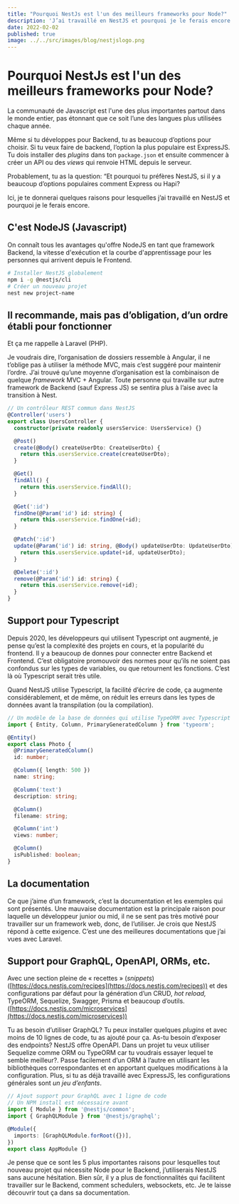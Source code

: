 ```yaml
---
title: "Pourquoi NestJs est l'un des meilleurs frameworks pour Node?"
description: 'J’ai travaillé en NestJS et pourquoi je le ferais encore.'
date: 2022-02-02
published: true
image: ../../src/images/blog/nestjslogo.png
---
```


# Pourquoi NestJs est l'un des meilleurs frameworks pour Node?

La communauté de Javascript est l'une des plus importantes partout dans le monde entier, pas étonnant que ce soit l’une des langues plus utilisées chaque année.

Même si tu développes pour Backend, tu as beaucoup d’options pour choisir. Si tu veux faire de backend, l’option la plus populaire est ExpressJS. Tu dois installer des _plugins_ dans ton `package.json` et ensuite commencer à créer un API ou des _views_ qui renvoie HTML depuis le serveur.

Probablement, tu as la question: “Et pourquoi tu préfères NestJS, si il y a beaucoup d’options populaires comment Express ou Hapi?

Ici, je te donnerai quelques raisons pour lesquelles j’ai travaillé en NestJS et pourquoi je le ferais encore.

## C'est NodeJS (Javascript)

On connaît tous les avantages qu'offre NodeJS en tant que framework Backend, la vitesse d'exécution et la courbe d'apprentissage pour les personnes qui arrivent depuis le Frontend.

```bash
# Installer NestJS globalement
npm i -g @nestjs/cli
# Créer un nouveau projet
nest new project-name
```

## Il recommande, mais pas d’obligation, d’un ordre établi pour fonctionner

Et ça me rappelle à Laravel (PHP).

Je voudrais dire, l’organisation de dossiers ressemble à Angular, il ne t’oblige pas à utiliser la méthode MVC, mais c’est suggéré pour maintenir l’ordre. J’ai trouvé qu’une moyenne d’organisation est la combinaison de quelque _framework_ MVC + Angular. Toute personne qui travaille sur autre framework de Backend (sauf Express JS) se sentira plus à l’aise avec la transition à Nest.

```ts
// Un contrôleur REST commun dans NestJS
@Controller('users')
export class UsersController {
  constructor(private readonly usersService: UsersService) {}

  @Post()
  create(@Body() createUserDto: CreateUserDto) {
    return this.usersService.create(createUserDto);
  }

  @Get()
  findAll() {
    return this.usersService.findAll();
  }

  @Get(':id')
  findOne(@Param('id') id: string) {
    return this.usersService.findOne(+id);
  }

  @Patch(':id')
  update(@Param('id') id: string, @Body() updateUserDto: UpdateUserDto) {
    return this.usersService.update(+id, updateUserDto);
  }

  @Delete(':id')
  remove(@Param('id') id: string) {
    return this.usersService.remove(+id);
  }
}
```

## Support pour Typescript

Depuis 2020, les développeurs qui utilisent Typescript ont augmenté, je pense qu’est la complexité des projets en cours, et la popularité du frontend. Il y a beaucoup de donnes pour connecter entre Backend et Frontend. C’est obligatoire promouvoir des normes pour qu’ils ne soient pas confondus sur les types de variables, ou que retournent les fonctions. C’est là où Typescript serait très utile.

Quand NestJS utilise Typescript, la facilité d’écrire de code, ça augmente considérablement, et de même, on réduit les erreurs dans les types de données avant la transpilation (ou la compilation).

```ts
// Un modèle de la base de données qui utilise TypeORM avec Typescript
import { Entity, Column, PrimaryGeneratedColumn } from 'typeorm';

@Entity()
export class Photo {
  @PrimaryGeneratedColumn()
  id: number;

  @Column({ length: 500 })
  name: string;

  @Column('text')
  description: string;

  @Column()
  filename: string;

  @Column('int')
  views: number;

  @Column()
  isPublished: boolean;
}
```

## La documentation

Ce que j’aime d’un framework, c’est la documentation et les exemples qui sont présentés. Une mauvaise documentation est la principale raison pour laquelle un développeur junior ou mid, il ne se sent pas très motivé pour travailler sur un framework web, donc, de l’utiliser. Je crois que NestJS répond à cette exigence. C’est une des meilleures documentations que j’ai vues avec Laravel.

## Support pour GraphQL, OpenAPI, ORMs, etc.

Avec une section pleine de « recettes » (_snippets_) ([https://docs.nestjs.com/recipes](https://docs.nestjs.com/recipes)) et des configurations par défaut pour la génération d’un CRUD, _hot reload,_ TypeORM, Sequelize, Swagger, Prisma et beaucoup d’outils. ([https://docs.nestjs.com/microservices](https://docs.nestjs.com/microservices))

Tu as besoin d’utiliser GraphQL? Tu peux installer quelques _plugins_ et avec moins de 10 lignes de code, tu as ajouté pour ça. As-tu besoin d’exposer des endpoints? NestJS offre OpenAPI. Dans un projet tu veux utiliser Sequelize comme ORM ou TypeORM car tu voudrais essayer lequel te semble meilleur?. Passe facilement d’un ORM à l’autre en utilisant les bibliothèques correspondantes et en apportant quelques modifications à la configuration. Plus, si tu as déjà travaillé avec ExpressJS, les configurations générales sont _un jeu d’enfants_.

```ts
// Ajout support pour GraphQL avec 1 ligne de code
// Un NPM install est nécessaire avant
import { Module } from '@nestjs/common';
import { GraphQLModule } from '@nestjs/graphql';

@Module({
  imports: [GraphQLModule.forRoot({})],
})
export class AppModule {}
```

Je pense que ce sont les 5 plus importantes raisons pour lesquelles tout nouveau projet qui nécessite Node pour le Backend, j’utiliserais NestJS sans aucune hésitation. Bien sûr, il y a plus de fonctionnalités qui facilitent travailler sur le Backend, comment schedulers, websockets, etc. Je te laisse découvrir tout ça dans sa documentation.
